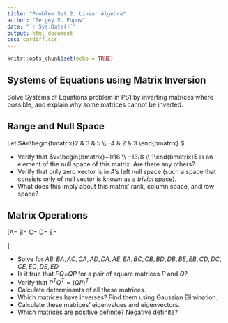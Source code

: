 ---
title: "Problem Set 2: Linear Algebra"
author: "Sergey V. Popov"
date: "`r Sys.Date()`"
output: html_document
css: cardiff.css
---

```{r setup, include=FALSE}
knitr::opts_chunk$set(echo = TRUE)
```

## Systems of Equations using Matrix Inversion
Solve Systems of Equations problem in PS1 by inverting matrices where possible, and explain why some matrices cannot be inverted.

## Range and Null Space
Let $A=\begin{bmatrix}2 & 3 & 5 \\ -4 & 2 & 3 \end{bmatrix}.$

- Verify that $v=\begin{bmatrix}−1/16 \\ −13/8 \\ 1\end{bmatrix}$ is an element of the null space of this matrix. Are there any others?
- Verify that only zero vector is in $A$'s left null space (such a space that consists only of null vector is known as a *trivial* space).
- What does this imply about this matrix' rank, column space, and row space?

## Matrix Operations

\[A=\begin{bmatrix}
1 & 2 & 3 \\
4 & 5 & 6 \\
0 & 1 & 0
\end{bmatrix} \quad 
B=\begin{bmatrix}
1 & 0 & 0 \\
0 & 2 & 0 \\
0 & 0 & 3
\end{bmatrix}
\quad 
C=\begin{bmatrix}
1 & 2 & 0 \\
1 & 2 & 0 \\
1 & 2 & 0
\end{bmatrix}
\quad 
D=\begin{bmatrix}
1 & -1 & 0 \\
-1 & 3 & -1 \\
0 & -1 & 1
\end{bmatrix}
\quad 
E=\begin{bmatrix}
-2 & 1 & 0 \\
1 & -1 & 0 \\
0 & 0 & -3
\end{bmatrix}\]

- Solve for $AB,BA,AC,CA,AD,DA,AE,EA,BC,CB,BD,DB,BE,EB,CD,DC,CE,EC,DE,ED$
- Is it true that $PQ$=$QP$ for a pair of square matrices $P$ and $Q$?
- Verify that $P^TQ^T=(QP)^T$
- Calculate determinants of all these matrices.
- Which matrices have inverses? Find them using Gaussian Elimination.
- Calculate these matrices’ eigenvalues and eigenvectors.
- Which matrices are positive definite? Negative definite?